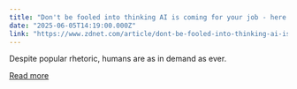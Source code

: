 ```yaml
---
title: "Don't be fooled into thinking AI is coming for your job - here's the truth"
date: "2025-06-05T14:19:00.000Z"
link: "https://www.zdnet.com/article/dont-be-fooled-into-thinking-ai-is-coming-for-your-job-heres-the-truth/"
---
```


Despite popular rhetoric, humans are as in demand as ever.

[Read more](https://www.zdnet.com/article/dont-be-fooled-into-thinking-ai-is-coming-for-your-job-heres-the-truth/)
